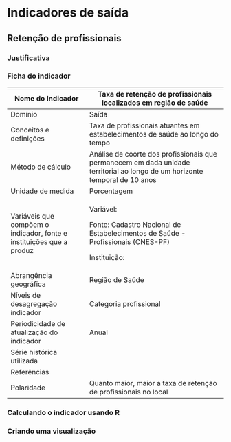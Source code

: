 # Indicadores de saída

## Retenção de profissionais

### Justificativa

### Ficha do indicador

+----------------------------------------------------------------------+-----------------------------------------------------------------------------------------------------------------------------+
| Nome do Indicador                                                    | Taxa de retenção de profissionais localizados em região de saúde                                                            |
+======================================================================+=============================================================================================================================+
| Domínio                                                              | Saída                                                                                                                       |
+----------------------------------------------------------------------+-----------------------------------------------------------------------------------------------------------------------------+
| Conceitos e definições                                               | Taxa de profissionais atuantes em estabelecimentos de saúde ao longo do tempo                                               |
+----------------------------------------------------------------------+-----------------------------------------------------------------------------------------------------------------------------+
| Método de cálculo                                                    | Análise de coorte dos profissionais que permanecem em dada unidade territorial ao longo de um horizonte temporal de 10 anos |
+----------------------------------------------------------------------+-----------------------------------------------------------------------------------------------------------------------------+
| Unidade de medida                                                    | Porcentagem                                                                                                                 |
+----------------------------------------------------------------------+-----------------------------------------------------------------------------------------------------------------------------+
| Variáveis que compõem o indicador, fonte e instituições que a produz | Variável:                                                                                                                   |
|                                                                      |                                                                                                                             |
|                                                                      | Fonte: Cadastro Nacional de Estabelecimentos de Saúde - Profissionais (CNES-PF)                                             |
|                                                                      |                                                                                                                             |
|                                                                      | Instituição:                                                                                                                |
+----------------------------------------------------------------------+-----------------------------------------------------------------------------------------------------------------------------+
| Abrangência geográfica                                               | Região de Saúde                                                                                                             |
+----------------------------------------------------------------------+-----------------------------------------------------------------------------------------------------------------------------+
| Níveis de desagregação indicador                                     | Categoria profissional                                                                                                      |
+----------------------------------------------------------------------+-----------------------------------------------------------------------------------------------------------------------------+
| Periodicidade de atualização do indicador                            | Anual                                                                                                                       |
+----------------------------------------------------------------------+-----------------------------------------------------------------------------------------------------------------------------+
| Série histórica utilizada                                            |                                                                                                                             |
+----------------------------------------------------------------------+-----------------------------------------------------------------------------------------------------------------------------+
| Referências                                                          |                                                                                                                             |
+----------------------------------------------------------------------+-----------------------------------------------------------------------------------------------------------------------------+
| Polaridade                                                           | Quanto maior, maior a taxa de retenção de profissionais no local                                                            |
+----------------------------------------------------------------------+-----------------------------------------------------------------------------------------------------------------------------+

### Calculando o indicador usando R

### Criando uma visualização
